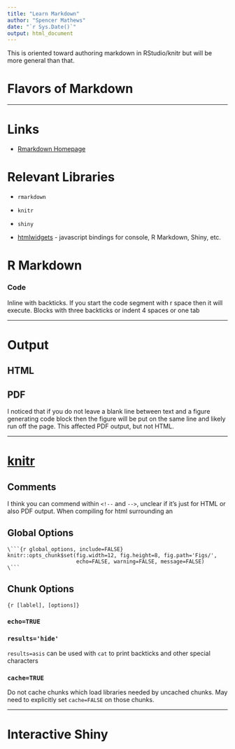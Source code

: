 ```yaml
---
title: "Learn Markdown"
author: "Spencer Mathews"
date: "`r Sys.Date()`"
output: html_document
---
```



This is oriented toward authoring markdown in RStudio/knitr but will be more general than that.


# Flavors of Markdown



---

# Links

- [Rmarkdown Homepage](http://rmarkdown.rstudio.com)


# Relevant Libraries

- `rmarkdown`
- `knitr`
- `shiny`

- [htmlwidgets](http://www.htmlwidgets.org/) - javascript bindings for console, R Markdown, Shiny, etc.


# R Markdown




### Code
Inline with backticks.  If you start the code segment with r space then it will execute.
Blocks with three backticks or indent 4 spaces or one tab

---

# Output

## HTML

## PDF

I noticed that if you do not leave a blank line between text and a figure generating code block then the figure will be put on the same line and likely run off the page.  This affected PDF output, but not HTML.


----------------------------------------

# [knitr](http://yihui.name/knitr/)


## Comments

I think you can commend within `<!--` and `-->`, unclear if it's just for HTML or also PDF output.  When compiling for html surrounding an

## Global Options

```
\```{r global_options, include=FALSE}
knitr::opts_chunk$set(fig.width=12, fig.height=8, fig.path='Figs/',
                      echo=FALSE, warning=FALSE, message=FALSE)
\```
```


## Chunk Options

`{r [lablel], [options]}`

### `echo=TRUE`

### `results='hide'`

`results=asis` can be used with `cat` to print backticks and other special characters

### `cache=TRUE`
Do not cache chunks which load libraries needed by uncached chunks.
May need to explicitly set `cache=FALSE` on those chunks.


---

# Interactive Shiny


